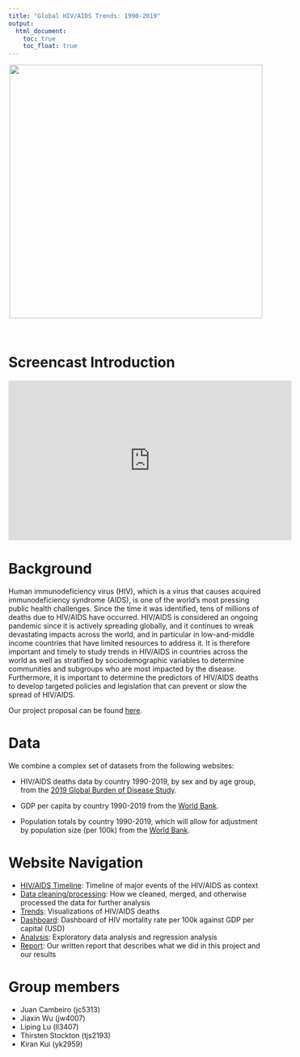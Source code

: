 ```yaml
---
title: "Global HIV/AIDS Trends: 1990-2019"
output: 
  html_document:
    toc: true
    toc_float: true
---  
```


<center>

![](images/hiv.jpg){width=500px}
</center>

<br>

# Screencast Introduction

<iframe width="560" height="315" src="https://www.youtube.com/watch?v=Bg8tbmppoIA" frameborder="0" allow="accelerometer; autoplay; encrypted-media; gyroscope; picture-in-picture" allowfullscreen></iframe>

# Background

Human immunodeficiency virus (HIV), which is a virus that causes acquired immunodeficiency syndrome (AIDS), is one of the world’s most pressing public health challenges. Since the time it was identified, tens of millions of deaths due to HIV/AIDS have occurred. HIV/AIDS is considered an ongoing pandemic since it is actively spreading globally, and it continues to wreak devastating impacts across the world, and in particular in low-and-middle income countries that have limited resources to address it. It is therefore important and timely to study trends in HIV/AIDS in countries across the world as well as stratified by sociodemographic variables to determine communities and subgroups who are most impacted by the disease. Furthermore, it is important to determine the predictors of HIV/AIDS deaths to develop targeted policies and legislation that can prevent or slow the spread of HIV/AIDS.

Our project proposal can be found [here](proposal.html).

# Data

We combine a complex set of datasets from the following websites:

* HIV/AIDS deaths data by country 1990-2019, by sex and by age group, from the [2019 Global Burden of Disease Study](https://vizhub.healthdata.org/gbd-results/?params=gbd-api-2019-public/c896c16b3ce69e85653c71c75e780f64). 

* GDP per capita by country 1990-2019 from the [World Bank](https://data.worldbank.org/indicator/NY.GDP.PCAP.CD?end=2019&start=1990).

* Population totals by country 1990-2019, which will allow for adjustment by population size (per 100k) from the [World Bank](https://data.worldbank.org/indicator/SP.POP.TOTL).


# Website Navigation
* [HIV/AIDS Timeline](timeline.html): Timeline of major events of the HIV/AIDS as context
* [Data cleaning/processing](data.html): How we cleaned, merged, and otherwise processed the data for further analysis
* [Trends](trends.html): Visualizations of HIV/AIDS deaths
* [Dashboard](dashboard.html): Dashboard of HIV mortality rate per 100k against GDP per capital (USD)
* [Analysis](regression.html): Exploratory data analysis and regression analysis
* [Report](report.html): Our written report that describes what we did in this project and our results

# Group members
* Juan Cambeiro (jc5313)
* Jiaxin Wu (jw4007) 
* Liping Lu (ll3407)
* Thirsten Stockton (tjs2193)
* Kiran Kui (yk2959)


